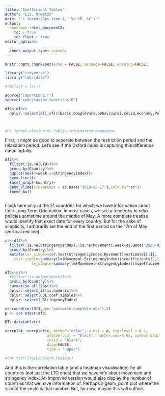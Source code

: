 ```yaml
---
title: "Coefficient Tables"
author: "Lio, Orestis"
date: "`r format(Sys.time(), '%d %B, %Y')`"
output: 
  bookdown::html_document2: 
    toc : true
    toc_float : true
editor_options: 
  
  chunk_output_type: console
---
```


<style>
p.caption {
  font-size: 0.9em;
  font-style: italic;
  color: grey;
  margin-right: 10%;
  margin-left: 10%;  
  text-align: center;
}
</style>



```r
knitr::opts_chunk$set(echo = FALSE, message=FALSE, warning=FALSE)

library("tidyverse")
library("lubridate")

#rm(list = ls())

source("ImportLong.r")
source("code/custom-functions.R")

df2<-df%>%
  dplyr::select(all_of(c(basic,GoogleVars,behavioural,covid,economy,Policy,Compliance)))



#C1_School.closing:H1_Public.information.campaigns

```

First, it might be good to seperate between the restriction period and the relaxation period. 
Let's see if the Oxford index is capturing this difference meaningfully. 


```r
df2%>%
  filter(!is.na(LTO))%>%
  group_by(Country)%>%
  ggplot(aes(x=week,y=StringencyIndex))+
  geom_line()+
  facet_wrap(~Country)+
  geom_vline(xintercept = as.Date("2020-05-17"),colour="red")+
  theme_bw()
  

```
I look here only at the 21 countries for which we have information about their Long-Term Orientation. 
In most cases, we see a tendency to relax policies sometime around the middle of May. 
A more complete treatise would identify that exact date for every country. 
But for the sake of simplicity, I arbitrarily set the end of the first period on the 17th of May (vertical red line). 

```r

cr<-df2%>%
  filter(!is.na(StringencyIndex),!is.na(Movement),week<as.Date("2020-05-17"))%>%
  group_by(Country)%>%
  mutate(cor_simple=cor.test(StringencyIndex,Movement)$estimate[[1]],
    coef_simple=summary(lm(Movement~StringencyIndex))$coefficients[2,1],
            se_simple=summary(lm(Movement~StringencyIndex))$coefficients[2,2])

```

```r
df3<-cr%>%
  #filter(!is.na(patience))%>%
  group_by(Country)%>%
  summarise_all(last)%>%
  dplyr::select_if(is.numeric)%>%
  dplyr::select(COL:coef_simple)%>%
  dplyr::select(-StringencyIndex)

c<-round(cor(df3,use="pairwise.complete.obs"),3)
p <- cor.mtest(df3)

DT::datatable(c)

corrplot::corrplot(c, method="color", p.mat = p, sig.level = 0.1,
                   addCoef.col = "black", number.cex=0.65, number.digits = 1,
                   insig = "blank",
                   diag=FALSE, 
                   type = "upper")

#cor.test(lto$LongTerm,lto$Cor)  

```

And this is the correlation table (and a heatmap visualisation) for all countries (not just the LTO ones) that we have info about movement and stringency index. 
An improved version would also display the number of countries that we have information of. 
Perhaps a geom_point plot where the size of the circle is that number. 
But, for now, maybe this will suffice. 


